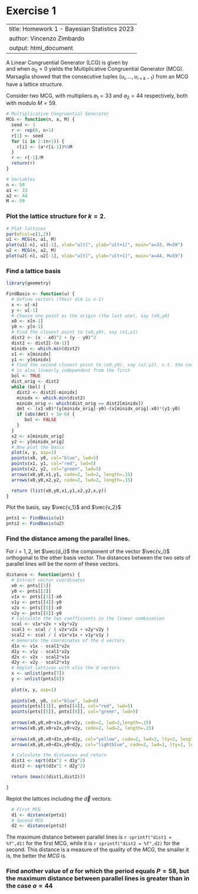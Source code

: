 #  Exercise 1

---
title: Homework 1 - Bayesian Statistics 2023
author: Vincenzo Zimbardo 
output: html_document
---

A Linear Congruential Generator (LCG) is given by
\begin{align*}  
x_i & = a_0 + a_1 x_{i-1} \mod M \\
u_i & = x_i / M
\end{align*}    
and when $a_0=0$ yields the Multiplicative Congruential Generator (MCG). Marsaglia showed that the consecutive tuples $(u_i, \ldots, u_{i+k-1})$ from an MCG have a lattice structure.


Consider two MCG, with multipliers $a_1=33$ and $a_2=44$ respectively, both with modulo $M=59$.

```r
# Multiplicative Congruential Generator 
MCG <- function(n, a, M) {
  seed <- 1
  r <- rep(0, n+1)
  r[1] <- seed 
  for (i in 2:(n+1)) {
    r[i] <- (a*r[i-1])%%M
  }
  r <- r[-1]/M
  return(r)
}
```

```r
# Variables
n <- 59
a1 <- 33
a2 <- 44
M <- 59
```

### Plot the lattice structure for $k=2$. 
```r
# Plot lattices
par(mfcol=c(1,2))
u1 <- MCG(n, a1, M)      
plot(u1[-n], u1[-1], xlab="u[t]", ylab="u[t+1]", main="a=33, M=59")
u2 <- MCG(n, a2, M)      
plot(u2[-n], u2[-1], xlab="u[t]", ylab="u[t+1]", main="a=44, M=59")
```

### Find a lattice basis

```r
library(geometry)

FindBasis <- function(u) {
  # Define vectors (their dim is n-1)
  x <- u[-n]
  y <- u[-1]
  # Choose one point as the origin (the last one), say (x0,y0)
  x0 <- x[n-1]
  y0 <- y[n-1]
  # Find the closest point to (x0,y0), say (x1,y1) 
  dist2 <- (x - x0)^2 + (y - y0)^2
  dist2 <- dist2[-(n-1)]
  minidx <- which.min(dist2)
  x1 <- x[minidx]
  y1 <- y[minidx]
  # Find the second closest point to (x0,y0), say (x2,y2), s.t. the corresponding vector
  # is also linearly independent from the first
  bol <- TRUE
  dist_orig <- dist2
  while (bol) {
    dist2 <- dist2[-minidx]
    minidx <- which.min(dist2)
    minidx_orig <- which(dist_orig == dist2[minidx])
    det <- (x1-x0)*(y[minidx_orig]-y0)-(x[minidx_orig]-x0)*(y1-y0)
    if (abs(det) > 1e-6) {
       bol <- FALSE
    }
  }
  x2 <- x[minidx_orig]
  y2 <- y[minidx_orig]
  # Now plot the basis
  plot(x, y, asp=1)
  points(x0, y0, col="blue", lwd=5)
  points(x1, y1, col="red", lwd=5)
  points(x2, y2, col="green", lwd=5)
  arrows(x0,y0,x1,y1, code=2, lwd=2, length=.15)
  arrows(x0,y0,x2,y2, code=2, lwd=2, length=.15)

  return (list(x0,y0,x1,y1,x2,y2,x,y))
}
```

Plot the basis, say $\vec{v_1}$ and $\vec{v_2}$
```r
pnts1 <- FindBasis(u1)
pnts2 <- FindBasis(u2)
```

### Find the distance among the parallel lines.

For $i=1,2$, let $\vec{d_i}$ the component of the vector $\vec{v_i}$ orthogonal to the other basis vector.
The distances between the two sets of parallel lines will be the norm of these vectors.  

\begin{align*}
  \vec{d}_1 &= \vec{v}_1 - \left(\frac{\vec{v}_1 \cdot \vec{v}_2}{\vec{v}_2 \cdot \vec{v}_2}\right) \vec{v}_2 &
  \vec{d}_2 &= \vec{v}_2 - \left(\frac{\vec{v}_1 \cdot \vec{v}_2}{\vec{v}_1 \cdot \vec{v}_1}\right) \vec{v}_1
\end{align*}

```r
distance <- function(pnts) {
  # Extract vector coordinates
  x0 <- pnts[[1]]
  y0 <- pnts[[2]]
  v1x <- pnts[[3]]-x0
  v1y <- pnts[[4]]-y0
  v2x <- pnts[[5]]-x0
  v2y <- pnts[[6]]-y0
  # Calculate the two coefficients in the linear combination
  scal <- v1x*v2x + v1y*v2y
  scal1 <- scal / ( v2x*v2x + v2y*v2y )
  scal2 <- scal / ( v1x*v1x + v1y*v1y )
  # Generate the coordinates of the d vectors
  d1x <- v1x - scal1*v2x
  d1y <- v1y - scal1*v2y
  d2x <- v2x - scal2*v1x
  d2y <- v2y - scal2*v1y
  # Replot lattices with also the d vectors
  x <- unlist(pnts[7])
  y <- unlist(pnts[8])
  
  plot(x, y, asp=1)
  
  points(x0, y0, col="blue", lwd=8)
  points(pnts[[3]], pnts[[4]], col="red", lwd=5)
  points(pnts[[5]], pnts[[6]], col="green", lwd=5)
  
  arrows(x0,y0,x0+v1x,y0+v1y, code=2, lwd=2,length=.15)
  arrows(x0,y0,x0+v2x,y0+v2y, code=2, lwd=2, length=.15)
  
  arrows(x0,y0,x0+d1x,y0+d1y, col="yellow", code=2, lwd=2, lty=2, length=.15)
  arrows(x0,y0,x0+d2x,y0+d2y, col="lightblue", code=2, lwd=2, lty=2, length=.15)

  # Calculate the distances and return
  dist1 <- sqrt(d1x^2 + d1y^2)
  dist2 <- sqrt(d2x^2 + d2y^2)

  return (max(c(dist1,dist2)))

}
```
Replot the lattices including the $\vec{d}$ vectors:
```r
  # First MCG
  d1 <- distance(pnts1)
  # Second MCG
  d2 <- distance(pnts2)
```

The maximum distance between parallel lines is `r sprintf("dist1 = %f",d1)` for the first MCG, while it is `r sprintf("dist2 = %f",d2)` for the second.
This distance is a measure of the quality of the $MCG$, the smaller it is, the better the $MCG$ is. 

### Find another value of $a$ for which the period equals $P=58$, but the maximum distance between parallel lines is greater than in the case $a=44$ 
